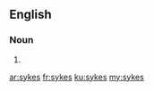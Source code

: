 {{also|Sykes}}
==English==

===Noun===
{{head|en|noun plural form}}

# {{plural of|syke|lang=en}}

[[ar:sykes]]
[[fr:sykes]]
[[ku:sykes]]
[[my:sykes]]